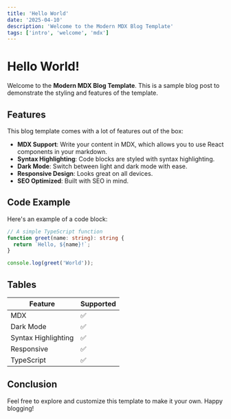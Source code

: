 ```yaml
---
title: 'Hello World'
date: '2025-04-10'
description: 'Welcome to the Modern MDX Blog Template'
tags: ['intro', 'welcome', 'mdx']
---
```


# Hello World!

Welcome to the **Modern MDX Blog Template**. This is a sample blog post to demonstrate the styling and features of the template.

## Features

This blog template comes with a lot of features out of the box:

- **MDX Support**: Write your content in MDX, which allows you to use React components in your markdown.
- **Syntax Highlighting**: Code blocks are styled with syntax highlighting.
- **Dark Mode**: Switch between light and dark mode with ease.
- **Responsive Design**: Looks great on all devices.
- **SEO Optimized**: Built with SEO in mind.

## Code Example

Here's an example of a code block:

```typescript
// A simple TypeScript function
function greet(name: string): string {
  return `Hello, ${name}!`;
}

console.log(greet('World'));
```

## Tables

| Feature       | Supported |
|---------------|-----------|
| MDX           | ✅        |
| Dark Mode     | ✅        |
| Syntax Highlighting | ✅        |
| Responsive    | ✅        |
| TypeScript    | ✅        |

## Conclusion

Feel free to explore and customize this template to make it your own. Happy blogging!
